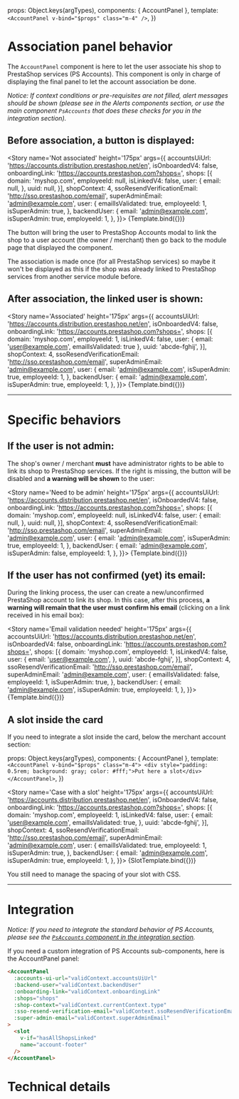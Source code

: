 

<Meta
  title="Components/Panels/AccountPanel"
  component={AccountPanel} />

  props: Object.keys(argTypes),
  components: { AccountPanel },
  template: `<AccountPanel v-bind="$props" class="m-4" />`,
})

# Association panel behavior

The `AccountPanel` component is here to let the user associate his shop to PrestaShop services (PS Accounts).
This component is only in charge of displaying the final panel to let the account association be done.

_Notice: If context conditions or pre-requisites are not filled, alert messages should be shown (please
see in the Alerts components section, or use the main component `PsAccounts` that does these checks for
you in the integration section)._

## Before association, a button is displayed:

<Story
  name='Not associated'
  height='175px'
  args={{
    accountsUiUrl: 'https://accounts.distribution.prestashop.net/en',
    isOnboardedV4: false,
    onboardingLink: 'https://accounts.prestashop.com?shops=',
    shops: [{
      domain: 'myshop.com',
      employeeId: null,
      isLinkedV4: false,
      user: {
        email: null,
      },
      uuid: null,
    }],
    shopContext: 4,
    ssoResendVerificationEmail: 'http://sso.prestashop.com/email',
    superAdminEmail: 'admin@example.com',
    user: {
      emailIsValidated: true,
      employeeId: 1,
      isSuperAdmin: true,
    },
    backendUser: {
      email: 'admin@example.com',
      isSuperAdmin: true,
      employeeId: 1,
    },
  }}>
  {Template.bind({})}
</Story>

The button will bring the user to PrestaShop Accounts modal to link the shop to a user account (the owner / merchant)
then go back to the module page that displayed the component.

The association is made once (for all PrestaShop services) so maybe it won't be displayed as this
if the shop was already linked to PrestaShop services from another service module before.


## After association, the linked user is shown:

<Story
  name='Associated'
  height='175px'
  args={{
    accountsUiUrl: 'https://accounts.distribution.prestashop.net/en',
    isOnboardedV4: false,
    onboardingLink: 'https://accounts.prestashop.com?shops=',
    shops: [{
      domain: 'myshop.com',
      employeeId: 1,
      isLinkedV4: false,
      user: {
        email: 'user@example.com',
        emailIsValidated: true
      },
      uuid: 'abcde-fghij',
    }],
    shopContext: 4,
    ssoResendVerificationEmail: 'http://sso.prestashop.com/email',
    superAdminEmail: 'admin@example.com',
    user: {
      email: 'admin@example.com',
      isSuperAdmin: true,
      employeeId: 1,
    },
    backendUser: {
      email: 'admin@example.com',
      isSuperAdmin: true,
      employeeId: 1,
    },
  }}>
  {Template.bind({})}
</Story>


---
# Specific behaviors

## If the user is not admin:

The shop's owner / merchant **must** have administrator rights to be able to link its shop to PrestaShop services.
If the right is missing, the button will be disabled and **a warning will be shown** to the user:

<Story
  name='Need to be admin'
  height='175px'
  args={{
    accountsUiUrl: 'https://accounts.distribution.prestashop.net/en',
    isOnboardedV4: false,
    onboardingLink: 'https://accounts.prestashop.com?shops=',
    shops: [{
      domain: 'myshop.com',
      employeeId: null,
      isLinkedV4: false,
      user: {
        email: null,
      },
      uuid: null,
    }],
    shopContext: 4,
    ssoResendVerificationEmail: 'http://sso.prestashop.com/email',
    superAdminEmail: 'admin@example.com',
    user: {
      email: 'admin@example.com',
      isSuperAdmin: true,
      employeeId: 1,
    },
    backendUser: {
      email: 'admin@example.com',
      isSuperAdmin: false,
      employeeId: 1,
    },
  }}>
  {Template.bind({})}
</Story>


## If the user has not confirmed (yet) its email:

During the linking process, the user can create a new/unconfirmed PrestaShop account to link its shop.
In this case, after this process, **a warning will remain that the user must confirm his email** (clicking on a
link received in his email box):

<Story
  name='Email validation needed'
  height='175px'
  args={{
    accountsUiUrl: 'https://accounts.distribution.prestashop.net/en',
    isOnboardedV4: false,
    onboardingLink: 'https://accounts.prestashop.com?shops=',
    shops: [{
      domain: 'myshop.com',
      employeeId: 1,
      isLinkedV4: false,
      user: {
        email: 'user@example.com',
      },
      uuid: 'abcde-fghij',
    }],
    shopContext: 4,
    ssoResendVerificationEmail: 'http://sso.prestashop.com/email',
    superAdminEmail: 'admin@example.com',
    user: {
      emailIsValidated: false,
      employeeId: 1,
      isSuperAdmin: true,
    },
    backendUser: {
      email: 'admin@example.com',
      isSuperAdmin: true,
      employeeId: 1,
    },
  }}>
  {Template.bind({})}
</Story>


## A slot inside the card

If you need to integrate a slot inside the card, below the merchant account section:

  props: Object.keys(argTypes),
  components: { AccountPanel },
  template: `
    <AccountPanel v-bind="$props" class="m-4">
      <div style="padding: 0.5rem; background: gray; color: #fff;">Put here a slot</div>
    </AccountPanel>`,
})

<Story
  name='Case with a slot'
  height='175px'
  args={{
    accountsUiUrl: 'https://accounts.distribution.prestashop.net/en',
    isOnboardedV4: false,
    onboardingLink: 'https://accounts.prestashop.com?shops=',
    shops: [{
      domain: 'myshop.com',
      employeeId: 1,
      isLinkedV4: false,
      user: {
        email: 'user@example.com',
        emailIsValidated: true,
      },
      uuid: 'abcde-fghij',
    }],
    shopContext: 4,
    ssoResendVerificationEmail: 'http://sso.prestashop.com/email',
    superAdminEmail: 'admin@example.com',
    user: {
      emailIsValidated: true,
      employeeId: 1,
      isSuperAdmin: true,
    },
    backendUser: {
      email: 'admin@example.com',
      isSuperAdmin: true,
      employeeId: 1,
    },
  }}>
  {SlotTemplate.bind({})}
</Story>

You still need to manage the spacing of your slot with CSS.


---
# Integration

_Notice: If you need to integrate the standard behavior of PS Accounts, please see the
[`PsAccounts` component in the integration section](?path=/docs/integration-psaccounts-panel--connected)._

If you need a custom integration of PS Accounts sub-components, here is the AccountPanel panel:

```html
<AccountPanel
  :accounts-ui-url="validContext.accountsUiUrl"
  :backend-user="validContext.backendUser"
  :onboarding-link="validContext.onboardingLink"
  :shops="shops"
  :shop-context="validContext.currentContext.type"
  :sso-resend-verification-email="validContext.ssoResendVerificationEmail"
  :super-admin-email="validContext.superAdminEmail"
>
  <slot
    v-if="hasAllShopsLinked"
    name="account-footer"
  />
</AccountPanel>
```

# Technical details

<Description of={AccountPanel} />
<Props of={AccountPanel} />
